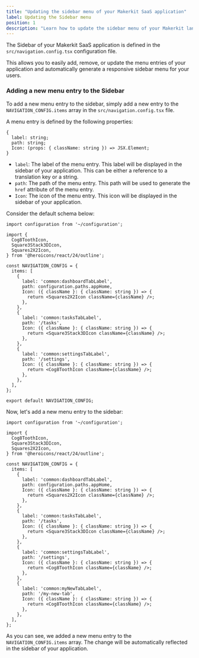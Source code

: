```yaml
---
title: "Updating the sidebar menu of your Makerkit SaaS application"
label: Updating the Sidebar menu
position: 1
description: "Learn how to update the sidebar menu of your Makerkit landing pages"
---
```


The Sidebar of your Makerkit SaaS application is defined in the `src/navigation.config.tsx` configuration file.

This allows you to easily add, remove, or update the menu entries of your application and automatically generate a responsive sidebar menu for your users.

### Adding a new menu entry to the Sidebar

To add a new menu entry to the sidebar, simply add a new entry to the `NAVIGATION_CONFIG.items` array in the `src/navigation.config.tsx` file.

A menu entry is defined by the following properties:
```tsx
{
  label: string;
  path: string;
  Icon: (props: { className: string }) => JSX.Element;
}
```

- `label`: The label of the menu entry. This label will be displayed in the sidebar of your application. This can be either a reference to a translation key or a string.
- `path`: The path of the menu entry. This path will be used to generate the `href` attribute of the menu entry.
- `Icon`: The icon of the menu entry. This icon will be displayed in the sidebar of your application.

Consider the default schema below:

```tsx
import configuration from '~/configuration';

import {
  Cog8ToothIcon,
  Square3Stack3DIcon,
  Squares2X2Icon,
} from '@heroicons/react/24/outline';

const NAVIGATION_CONFIG = {
  items: [
    {
      label: 'common:dashboardTabLabel',
      path: configuration.paths.appHome,
      Icon: ({ className }: { className: string }) => {
        return <Squares2X2Icon className={className} />;
      },
    },
    {
      label: 'common:tasksTabLabel',
      path: '/tasks',
      Icon: ({ className }: { className: string }) => {
        return <Square3Stack3DIcon className={className} />;
      },
    },
    {
      label: 'common:settingsTabLabel',
      path: '/settings',
      Icon: ({ className }: { className: string }) => {
        return <Cog8ToothIcon className={className} />;
      },
    },
  ],
};

export default NAVIGATION_CONFIG;
```

Now, let's add a new menu entry to the sidebar:

```tsx {32-37}
import configuration from '~/configuration';

import {
  Cog8ToothIcon,
  Square3Stack3DIcon,
  Squares2X2Icon,
} from '@heroicons/react/24/outline';

const NAVIGATION_CONFIG = {
  items: [
    {
      label: 'common:dashboardTabLabel',
      path: configuration.paths.appHome,
      Icon: ({ className }: { className: string }) => {
        return <Squares2X2Icon className={className} />;
      },
    },
    {
      label: 'common:tasksTabLabel',
      path: '/tasks',
      Icon: ({ className }: { className: string }) => {
        return <Square3Stack3DIcon className={className} />;
      },
    },
    {
      label: 'common:settingsTabLabel',
      path: '/settings',
      Icon: ({ className }: { className: string }) => {
        return <Cog8ToothIcon className={className} />;
      },
    },
    {
      label: 'common:myNewTabLabel',
      path: '/my-new-tab',
      Icon: ({ className }: { className: string }) => {
        return <Cog8ToothIcon className={className} />;
      },
    },
  ],
};
```

As you can see, we added a new menu entry to the `NAVIGATION_CONFIG.items` array. The change will be automatically reflected in the sidebar of your application.
